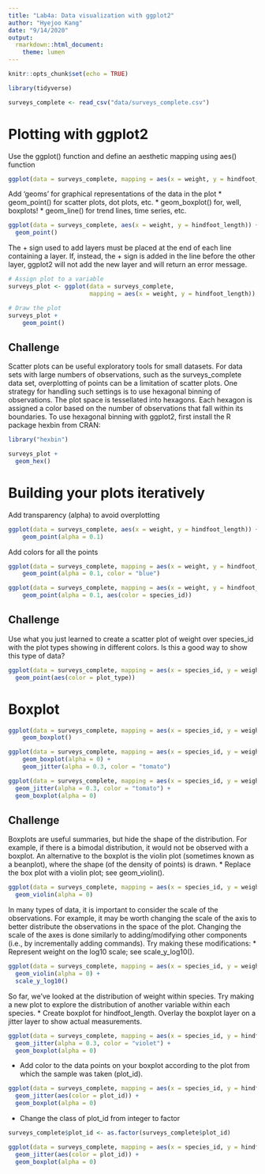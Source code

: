 ```yaml
---
title: "Lab4a: Data visualization with ggplot2"
author: "Hyejoo Kang"
date: "9/14/2020"
output:
  rmarkdown::html_document:
    theme: lumen
---
```


```r
knitr::opts_chunk$set(echo = TRUE)
```


```r
library(tidyverse)
```

```r
surveys_complete <- read_csv("data/surveys_complete.csv")
```

# Plotting with ggplot2

Use the ggplot() function and define an aesthetic mapping using aes() function
```r
ggplot(data = surveys_complete, mapping = aes(x = weight, y = hindfoot_length))
```

  Add 'geoms' for graphical representations of the data in the plot
* geom_point() for scatter plots, dot plots, etc.
* geom_boxplot() for, well, boxplots!
* geom_line() for trend lines, time series, etc.

```r
ggplot(data = surveys_complete, aes(x = weight, y = hindfoot_length)) +
  geom_point()
```


  The + sign used to add layers must be placed at the end of each line containing a layer. If, instead, the + sign is added in the line before the other layer, ggplot2 will not add the new layer and will return an error message.

```r
# Assign plot to a variable
surveys_plot <- ggplot(data = surveys_complete, 
                       mapping = aes(x = weight, y = hindfoot_length))

# Draw the plot
surveys_plot + 
    geom_point()
```

## Challenge
Scatter plots can be useful exploratory tools for small datasets. For data sets with large numbers of observations, such as the surveys_complete data set, overplotting of points can be a limitation of scatter plots. One strategy for handling such settings is to use hexagonal binning of observations. The plot space is tessellated into hexagons. Each hexagon is assigned a color based on the number of observations that fall within its boundaries. To use hexagonal binning with ggplot2, first install the R package hexbin from CRAN:

```r
library("hexbin")
```

```r
surveys_plot + 
  geom_hex()
```

# Building your plots iteratively

Add transparency (alpha) to avoid overplotting
```r
ggplot(data = surveys_complete, aes(x = weight, y = hindfoot_length)) +
    geom_point(alpha = 0.1)
```

  Add colors for all the points
```r
ggplot(data = surveys_complete, mapping = aes(x = weight, y = hindfoot_length)) +
    geom_point(alpha = 0.1, color = "blue")
```
```r
ggplot(data = surveys_complete, mapping = aes(x = weight, y = hindfoot_length)) +
    geom_point(alpha = 0.1, aes(color = species_id))
```

## Challenge
Use what you just learned to create a scatter plot of weight over species_id with the plot types showing in different colors. Is this a good way to show this type of data?

```r
ggplot(data = surveys_complete, mapping = aes(x = species_id, y = weight)) + 
  geom_point(aes(color = plot_type))
```

# Boxplot
```r
ggplot(data = surveys_complete, mapping = aes(x = species_id, y = weight)) +
    geom_boxplot()
```

```r
ggplot(data = surveys_complete, mapping = aes(x = species_id, y = weight)) +
    geom_boxplot(alpha = 0) +
    geom_jitter(alpha = 0.3, color = "tomato")
```

```r
ggplot(data = surveys_complete, mapping = aes(x = species_id, y = weight)) + 
  geom_jitter(alpha = 0.3, color = "tomato") + 
  geom_boxplot(alpha = 0) 
```

## Challenge
Boxplots are useful summaries, but hide the shape of the distribution. For example, if there is a bimodal distribution, it would not be observed with a boxplot. An alternative to the boxplot is the violin plot (sometimes known as a beanplot), where the shape (of the density of points) is drawn.
* Replace the box plot with a violin plot; see geom_violin().

```r
ggplot(data = surveys_complete, mapping = aes(x = species_id, y = weight)) + 
  geom_violin(alpha = 0) 
```

In many types of data, it is important to consider the scale of the observations. For example, it may be worth changing the scale of the axis to better distribute the observations in the space of the plot. Changing the scale of the axes is done similarly to adding/modifying other components (i.e., by incrementally adding commands). Try making these modifications:
* Represent weight on the log10 scale; see scale_y_log10().

```r
ggplot(data = surveys_complete, mapping = aes(x = species_id, y = weight)) + 
  geom_violin(alpha = 0) + 
  scale_y_log10()
```

So far, we’ve looked at the distribution of weight within species. Try making a new plot to explore the distribution of another variable within each species.
* Create boxplot for hindfoot_length. Overlay the boxplot layer on a jitter layer to show actual measurements.

```r
ggplot(data = surveys_complete, mapping = aes(x = species_id, y = hindfoot_length)) + 
  geom_jitter(alpha = 0.3, color = "violet") + 
  geom_boxplot(alpha = 0)
```

* Add color to the data points on your boxplot according to the plot from which the sample was taken (plot_id).

```r
ggplot(data = surveys_complete, mapping = aes(x = species_id, y = hindfoot_length)) + 
  geom_jitter(aes(color = plot_id)) + 
  geom_boxplot(alpha = 0)
```

* Change the class of plot_id from integer to factor
```r
surveys_complete$plot_id <- as.factor(surveys_complete$plot_id)
```

```r
ggplot(data = surveys_complete, mapping = aes(x = species_id, y = hindfoot_length)) + 
  geom_jitter(aes(color = plot_id)) + 
  geom_boxplot(alpha = 0)
```
